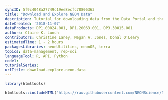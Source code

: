 ```yaml
---
syncID: 5f9c4048a27749c19ee8ecfc78806363
title: "Download and Explore NEON Data"
description: Tutorial for downloading data from the Data Portal and the neonUtilities package, then exploring and understanding the downloaded data
dateCreated: '2018-11-07'
dataProducts: DP1.00024.001, DP1.20063.001, DP3.30015.001
authors: Claire K. Lunch
contributors: Christine Laney, Megan A. Jones, Donal O'Leary
estimatedTime: 1 - 2 hours
packagesLibraries: neonUtilities, neonOS, terra
topics: data-management, rep-sci
languageTool: R, API, Python
code1: 
tutorialSeries:
urlTitle: download-explore-neon-data
---
```


```r

library(htmltools)

```


```r

htmltools::includeHTML("https://raw.githubusercontent.com/NEONScience/NEON-Data-Skills/refs/heads/main/tutorials/R/NEON-general/neon-overview/NEON-download-explore/NEON-download-explore-content.html")

```


